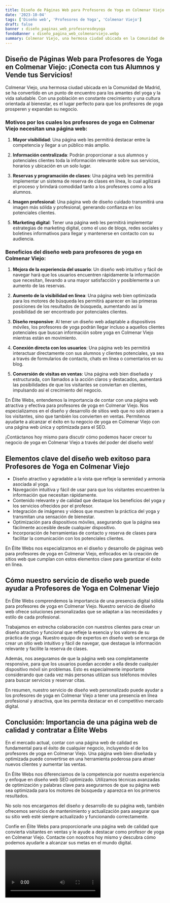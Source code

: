 ```yaml
---
title: Diseño de Páginas Web para Profesores de Yoga en Colmenar Viejo
date: '2023-10-04'
tags: ['Diseño web', 'Profesores de Yoga', 'Colmenar Viejo']
draft: false
banner : diseño_paginas_web_profesoresdeyoga
fondoBanner : diseño_pagina_web_colmenarviejo.webp
summary: Colmenar Viejo, una hermosa ciudad ubicada en la Comunidad de Madrid, se ha convertido en un punto de encuentro para los amantes del yoga y la vida saludable. Con una población en constante crecimiento y una cultura orientada al bienestar, es el lugar perfecto para que los profesores de yoga prosperen y expandan su negocio.
---
```


## Diseño de Páginas Web para Profesores de Yoga en Colmenar Viejo: ¡Conecta con tus Alumnos y Vende tus Servicios!

Colmenar Viejo, una hermosa ciudad ubicada en la Comunidad de Madrid, se ha convertido en un punto de encuentro para los amantes del yoga y la vida saludable. Con una población en constante crecimiento y una cultura orientada al bienestar, es el lugar perfecto para que los profesores de yoga prosperen y expandan su negocio.

### Motivos por los cuales los profesores de yoga en Colmenar Viejo necesitan una página web:

1. **Mayor visibilidad**: Una página web les permitirá destacar entre la competencia y llegar a un público más amplio.

2. **Información centralizada**: Podrán proporcionar a sus alumnos y potenciales clientes toda la información relevante sobre sus servicios, horarios y ubicación en un solo lugar.

3. **Reservas y programación de clases**: Una página web les permitirá implementar un sistema de reserva de clases en línea, lo cual agilizará el proceso y brindará comodidad tanto a los profesores como a los alumnos.

4. **Imagen profesional**: Una página web de diseño cuidado transmitirá una imagen más sólida y profesional, generando confianza en los potenciales clientes.

5. **Marketing digital**: Tener una página web les permitirá implementar estrategias de marketing digital, como el uso de blogs, redes sociales y boletines informativos para llegar y mantenerse en contacto con su audiencia.

### Beneficios del diseño web para profesores de yoga en Colmenar Viejo:

1. **Mejora de la experiencia del usuario**: Un diseño web intuitivo y fácil de navegar hará que los usuarios encuentren rápidamente la información que necesitan, llevando a una mayor satisfacción y posiblemente a un aumento de las reservas.

2. **Aumento de la visibilidad en línea**: Una página web bien optimizada para los motores de búsqueda les permitirá aparecer en las primeras posiciones de los resultados de búsqueda, aumentando así la posibilidad de ser encontrado por potenciales clientes.

3. **Diseño responsive**: Al tener un diseño web adaptable a dispositivos móviles, los profesores de yoga podrán llegar incluso a aquellos clientes potenciales que buscan información sobre yoga en Colmenar Viejo mientras están en movimiento.

4. **Conexión directa con los usuarios**: Una página web les permitirá interactuar directamente con sus alumnos y clientes potenciales, ya sea a través de formularios de contacto, chats en línea o comentarios en su blog.

5. **Conversión de visitas en ventas**: Una página web bien diseñada y estructurada, con llamados a la acción claros y destacados, aumentará las posibilidades de que los visitantes se conviertan en clientes, impulsando así el crecimiento del negocio.

En Élite Webs, entendemos la importancia de contar con una página web atractiva y efectiva para profesores de yoga en Colmenar Viejo. Nos especializamos en el diseño y desarrollo de sitios web que no solo atraen a los visitantes, sino que también los convierten en ventas. Permítenos ayudarte a alcanzar el éxito en tu negocio de yoga en Colmenar Viejo con una página web única y optimizada para el SEO.

¡Contáctanos hoy mismo para discutir cómo podemos hacer crecer tu negocio de yoga en Colmenar Viejo a través del poder del diseño web!

<GifSeo />

<Cta />

## Elementos clave del diseño web exitoso para Profesores de Yoga en Colmenar Viejo

- Diseño atractivo y agradable a la vista que refleje la serenidad y armonía asociada al yoga.
- Navegación intuitiva y fácil de usar para que los visitantes encuentren la información que necesitan rápidamente.
- Contenido relevante y de calidad que destaque los beneficios del yoga y los servicios ofrecidos por el profesor.
- Integración de imágenes y videos que muestren la práctica del yoga y transmitan una sensación de bienestar.
- Optimización para dispositivos móviles, asegurando que la página sea fácilmente accesible desde cualquier dispositivo.
- Incorporación de herramientas de contacto y reserva de clases para facilitar la comunicación con los potenciales clientes.

En Élite Webs nos especializamos en el diseño y desarrollo de páginas web para profesores de yoga en Colmenar Viejo, enfocados en la creación de sitios web que cumplan con estos elementos clave para garantizar el éxito en línea.

## Cómo nuestro servicio de diseño web puede ayudar a Profesores de Yoga en Colmenar Viejo

En Élite Webs comprendemos la importancia de una presencia digital sólida para profesores de yoga en Colmenar Viejo. Nuestro servicio de diseño web ofrece soluciones personalizadas que se adaptan a las necesidades y estilo de cada profesional.

Trabajamos en estrecha colaboración con nuestros clientes para crear un diseño atractivo y funcional que refleje la esencia y los valores de su práctica de yoga. Nuestro equipo de expertos en diseño web se encarga de crear un sitio web intuitivo y fácil de navegar, que destaque la información relevante y facilite la reserva de clases.

Además, nos aseguramos de que la página web sea completamente responsive, para que los usuarios puedan acceder a ella desde cualquier dispositivo móvil sin problemas. Esto es especialmente importante considerando que cada vez más personas utilizan sus teléfonos móviles para buscar servicios y reservar citas.

En resumen, nuestro servicio de diseño web personalizado puede ayudar a los profesores de yoga en Colmenar Viejo a tener una presencia en línea profesional y atractiva, que les permita destacar en el competitivo mercado digital.

## Conclusión: Importancia de una página web de calidad y contratar a Élite Webs

En el mercado actual, contar con una página web de calidad es fundamental para el éxito de cualquier negocio, incluyendo el de los profesores de yoga en Colmenar Viejo. Una página web bien diseñada y optimizada puede convertirse en una herramienta poderosa para atraer nuevos clientes y aumentar las ventas.

En Élite Webs nos diferenciamos de la competencia por nuestra experiencia y enfoque en diseño web SEO optimizado. Utilizamos técnicas avanzadas de optimización y palabras clave para asegurarnos de que su página web sea optimizada para los motores de búsqueda y aparezca en los primeros resultados.

No solo nos encargamos del diseño y desarrollo de su página web, también ofrecemos servicios de mantenimiento y actualización para asegurar que su sitio web esté siempre actualizado y funcionando correctamente.

Confíe en Élite Webs para proporcionarle una página web de calidad que convierta visitantes en ventas y le ayude a destacar como profesor de yoga en Colmenar Viejo. Contacte con nosotros hoy mismo y descubra cómo podemos ayudarle a alcanzar sus metas en el mundo digital.

<Video />

<CtaBot job='Profesores de Yoga' city='Colmenar Viejo'/>

<Gmaps query='Colmenar Viejo+españa+maps' />